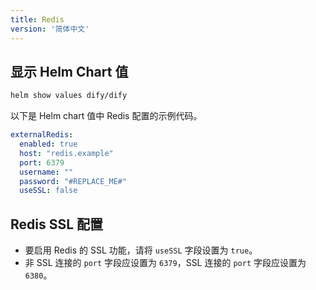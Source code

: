 ```yaml
---
title: Redis
version: '简体中文'
---
```


## 显示 Helm Chart 值
```bash
helm show values dify/dify
```

以下是 Helm chart 值中 Redis 配置的示例代码。

```yaml
externalRedis:
  enabled: true
  host: "redis.example"
  port: 6379
  username: ""
  password: "#REPLACE_ME#"
  useSSL: false
```

## Redis SSL 配置

- 要启用 Redis 的 SSL 功能，请将 `useSSL` 字段设置为 `true`。
- 非 SSL 连接的 `port` 字段应设置为 `6379`，SSL 连接的 `port` 字段应设置为 `6380`。
